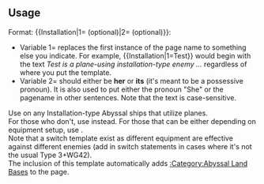 ==Usage==
Format: <nowiki>{{Installation|1= (optional)|2= (optional)}}</nowiki>:
*Variable 1= replaces the first instance of the page name to something else you indicate. For example, <nowiki>{{Installation|1=Test}}</nowiki> would begin with the text ''Test is a plane-using installation-type enemy ...'' regardless of where you put the template.
*Variable 2= should either be '''her''' or '''its''' (it's meant to be a possessive pronoun). It is also used to put either the pronoun "She" or the pagename in other sentences. Note that the text is case-sensitive.
Use on any Installation-type Abyssal ships that utilize planes.<br>
For those who don't, use {{tl|PlanelessInstallation}} instead. For those that can be either depending on equipment setup, use {{tl|HybridInstallation}}.<br>
Note that a switch template exist as different equipment are effective against different enemies (add in switch statements in cases where it's not the usual Type 3+WG42).<br>
The inclusion of this template automatically adds [[:Category:Abyssal Land Bases]] to the page.